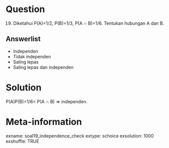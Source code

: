 Question
========
(19) Diketahui P(A)=1/2, P(B)=1/3, P(A ∩ B)=1/6. Tentukan hubungan A dan B.

Answerlist
----------
* Independen
* Tidak independen
* Saling lepas
* Saling lepas dan independen

Solution
========
P(A)P(B)=1/6= P(A ∩ B) ⇒ independen.

Meta-information
================
exname: soal19_independence_check
extype: schoice
exsolution: 1000
exshuffle: TRUE
